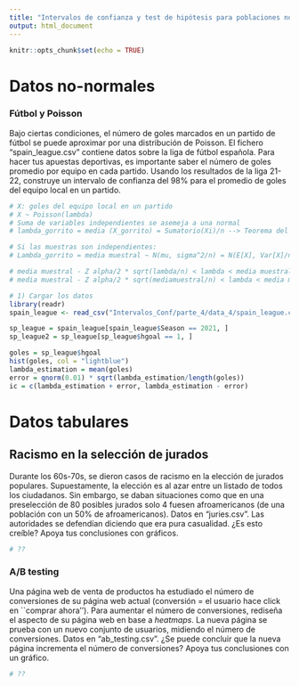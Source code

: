 ```yaml
---
title: "Intervalos de confianza y test de hipótesis para poblaciones no-normales"
output: html_document
---
```


```r
knitr::opts_chunk$set(echo = TRUE)
```


# Datos no-normales
### Fútbol y Poisson
Bajo ciertas condiciones, el número de goles marcados en un partido de fútbol 
se puede aproximar por una distribución de Poisson. El fichero "spain_league.csv"
contiene datos sobre la liga de fútbol española. Para hacer tus apuestas deportivas,
es importante saber el número de goles promedio por equipo en cada partido. Usando
los resultados de la liga 21-22, construye un intervalo de confianza
del 98\% para el promedio de goles del equipo local en un partido.

```r
# X: goles del equipo local en un partido
# X ~ Poisson(lambda)
# Suma de variables independientes se asemeja a una normal
# lambda_gorrito = media (X_gorrito) = Sumatorio(Xi)/n --> Teorema del límite central

# Si las muestras son independientes: 
# Lambda_gorrito = media muestral ~ N(mu, sigma^2/n) = N(E[X], Var[X]/n) = N(lambda, lambda/n)

# media muestral - Z alpha/2 * sqrt(lambda/n) < lambda < media muestral + Z alpha/2 * sqrt(lambda/n)
# media muestral - Z alpha/2 * sqrt(mediamuestral/n) < lambda < media muestral + Z alpha/2 * sqrt(mediamuestral/n)

# 1) Cargar los datos
library(readr)
spain_league <- read_csv("Intervalos_Conf/parte_4/data_4/spain_league.csv")

sp_league = spain_league[spain_league$Season == 2021, ]
sp_league2 = sp_league[sp_league$hgoal == 1, ]

goles = sp_league$hgoal
hist(goles, col = "lightblue")
lambda_estimation = mean(goles)
error = qnorm(0.01) * sqrt(lambda_estimation/length(goles))
ic = c(lambda_estimation + error, lambda_estimation - error)
```


# Datos tabulares
## Racismo en la selección de jurados
Durante los 60s-70s, se dieron casos de racismo en la elección de jurados
populares. Supuestamente, la elección es al azar entre un listado de todos los
ciudadanos. Sin embargo, se daban situaciones como que en una preselección de 80
posibles jurados solo 4 fuesen afroamericanos (de una población con un 50\% de
afroamericanos). Datos en "juries.csv". Las autoridades se defendían diciendo
que era pura casualidad. ¿Es esto creíble? Apoya tus conclusiones con gráficos.

```r
# ??
```


### A/B testing
Una página web de venta de productos ha estudiado el número de conversiones de
su página web actual (conversión $=$ el usuario hace click en ``comprar ahora'').
Para aumentar el número de conversiones, rediseña el aspecto de su página web en
base a *heatmaps*.  La nueva página se prueba con un nuevo conjunto de usuarios,
midiendo el número de conversiones. Datos en "ab_testing.csv". ¿Se puede 
concluir que la nueva página incrementa el número de conversiones? 
Apoya tus conclusiones con un gráfico.

```r
# ??
```

